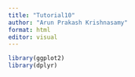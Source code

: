 ```yaml
---
title: "Tutorial10"
author: "Arun Prakash Krishnasamy"
format: html
editor: visual
---
```


```r
library(ggplot2)
library(dplyr)
```
